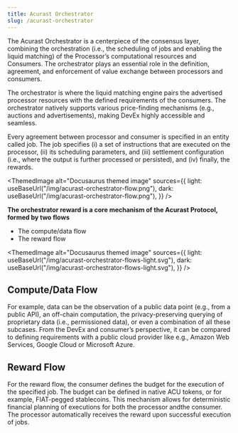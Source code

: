 ```yaml
---
title: Acurast Orchestrator
slug: /acurast-orchestrator
---
```



The Acurast Orchestrator is a centerpiece of the consensus layer, combining the orchestration (i.e., the scheduling of jobs and enabling the liquid matching) of the Processor’s computational resources and Consumers. The orchestrator plays an essential role in the definition, agreement, and enforcement of value exchange between processors and consumers.

The orchestrator is where the liquid matching engine pairs the advertised processor resources with the defined requirements of the consumers. The orchestrator natively supports various price-finding mechanisms (e.g., auctions and advertisements), making DevEx highly accessible and seamless.

Every agreement between processor and consumer is specified in an entity called job. The job specifies (i) a set of instructions that are executed on the processor, (ii) its scheduling parameters, and (iii) settlement configuration (i.e., where the output is further processed or persisted), and (iv) finally, the rewards.

<ThemedImage
  alt="Docusaurus themed image"
  sources={{
    light: useBaseUrl("/img/acurast-orchestrator-flow.png"),
    dark: useBaseUrl("/img/acurast-orchestrator-flow.png"),
  }}
/>

<div class="padding-vert--md"></div>

**The orchestrator reward is a core mechanism of the Acurast Protocol, formed by two flows**

- The compute/data flow
- The reward flow

<ThemedImage
  alt="Docusaurus themed image"
  sources={{
    light: useBaseUrl("/img/acurast-orchestrator-flows-light.svg"),
    dark: useBaseUrl("/img/acurast-orchestrator-flows-light.svg"),
  }}
/>

## Compute/Data Flow

For example, data can be the observation of a public data point (e.g., from a public API), an off-chain computation, the privacy-preserving querying of proprietary data (i.e., permissioned data), or even a combination of all these subcases. From the DevEx and consumer’s perspective, it can be compared to defining requirements with a public cloud provider like e.g., Amazon Web Services, Google Cloud or Microsoft Azure.

## Reward Flow

For the reward flow, the consumer defines the budget for the execution of the specified job. The budget can be defined in native ACU tokens, or for example, FIAT-pegged stablecoins. This mechanism allows for deterministic financial planning of executions for both the processor andthe consumer. The processor automatically receives the reward upon successful execution of jobs.
